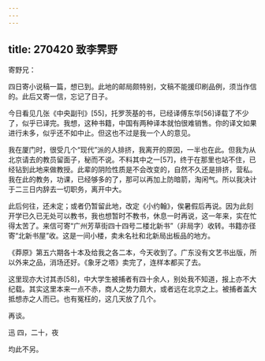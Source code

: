 ```yaml
---
---
---
```

title: 270420 致李霁野
---




寄野兄：

四日寄小说稿一篇，想已到。此地的邮局颇特别，文稿不能援印刷品例，须当作信的。此后又寄一信，忘记了日子。

今日看见几张《中央副刊》[55]，托罗茨基的书，已经译傅东华[56]译载了不少了，似乎已译完。我想，这种书籍，中国有两种译本就怕很难销售。你的译文如果进行未多，似乎还不如中止。但这也不过是我一个人的意见。

我在厦门时，很受几个“现代”派的人排挤，我离开的原因，一半也在此。但我为从北京请去的教员留面子，秘而不说。不料其中之一[57]，终于在那里也站不住，已经钻到此地来做教授。此辈的阴险性质是不会改变的，自然不久还是排挤，营私。我在此的教务，功课，已经够多的了，那可以再加上防暗箭，淘闲气。所以我决计于二三日内辞去一切职务，离开中大。

此后何往，还未定；或者仍暂留此地，改定《小约翰》，俟暑假后再说。因为此刻开学已久已无处可以教书，我也想暂时不教书，休息一时再说，这一年来，实在忙得太苦了。来信可寄“广州芳草街四十四号二楼北新书”（非局字）收转。书籍亦径寄“北新书屋”收。这是一间小楼，卖未名社和北新局出板品的地方。

《莽原》第五六期各十本及给我之各二本，今天收到了。广东没有文艺书出版，所以外来之品，消场还好。《象牙之塔》卖完了，连样本都买了去。

这里现亦大讨其赤[58]，中大学生被捕者有四十余人，别处我不知道，报上亦不大纪载。其实这里本来一点不赤，商人之势力颇大，或者远在北京之上。被捕者盖大抵想赤之人而已。也有冤枉的，这几天放了几个。

再谈。

迅 四，二十，夜

均此不另。
